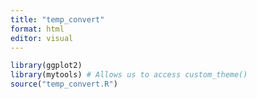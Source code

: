 ```yaml
---
title: "temp_convert"
format: html
editor: visual
---
```


```r
library(ggplot2)
library(mytools) # Allows us to access custom_theme()
source("temp_convert.R")
```
